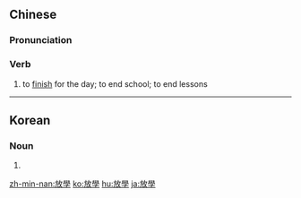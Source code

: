 {{also|放学}}
==Chinese==
{{zh-forms|s=放学}}

===Pronunciation===
{{zh-pron
|m=fàngxué
|c=fong3 hok6
|mn=pàng-o̍h
|w=2faan hhoq,2faan+5hhoq
|cat=v
}}

===Verb===
{{zh-verb}}

# {{lb|zh|school, classes}} to [[finish]] for the day; to end school; to end lessons

----

==Korean==
{{ko-hanjatab}}

===Noun===
{{ko-noun|hj|hangeul=방학}}

# {{hanja form of|방학|school vacation; school holiday}}

[[zh-min-nan:放學]]
[[ko:放學]]
[[hu:放學]]
[[ja:放學]]